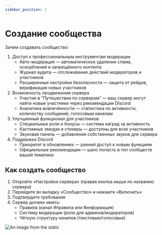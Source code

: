 ```yaml
---
sidebar_position: 1
---
```


# Создание сообщества

Зачем создавать сообщество:
1. Доступ к профессиональным инструментам модерации
    - Авто-модерация — автоматическое удаление спама, оскорблений и запрещённого контента
    - Журнал аудита — отслеживание действий модераторов и участников
    - Расширенные настройки безопасности — защита от рейдов, верификация новых участников
2. Возможность продвижения сервера
    - Участие в "Путешествии по серверам" — ваш сервер могут найти новые участники через рекомендации Discord
    - Аналитика вовлечённости — статистика по активности, количеству сообщений, голосовым каналам
3. Улучшенный функционал для участников
    - Специальные роли и бонусы — система наград за активность
    - Кастомные эмодзи и стикеры — доступны для всех участников
    - Звуковая панель — добавление собственных звуков для сервера
4. Поддержка Discord
    - Приоритет в обновлениях — ранний доступ к новым функциям
    - Официальные рекомендации — шанс попасть в топ сообществ вашей тематики

## Как создать сообщество

1. Откройте «Настройки сервера» (правая кнопка мыши по названию сервера)
2. Перейдите во вкладку «Сообщество» и нажмите «Включить»
3. Подтвердите требования
4. Сервер должен иметь:
    - Правила (канал #правила или #информация)
    - Систему модерации (роли для админов/модераторов)
    - Чёткую структуру каналов (текстовые/голосовые)

![An image from the static](/img/create_community.jpg)